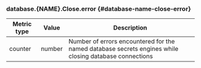 ### database.{NAME}.Close.error {#database-name-close-error}

Metric type | Value   | Description
----------- | ------- | -----------
counter     | number  | Number of errors encountered for the named database secrets engines while closing database connections

